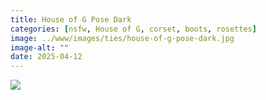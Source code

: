 ```yaml
---
title: House of G Pose Dark
categories: [nsfw, House of G, corset, boots, rosettes]
image: ../www/images/ties/house-of-g-pose-dark.jpg
image-alt: ""
date: 2025-04-12
---
```



![](../www/images/ties/house-of-g-pose-dark.jpg)

